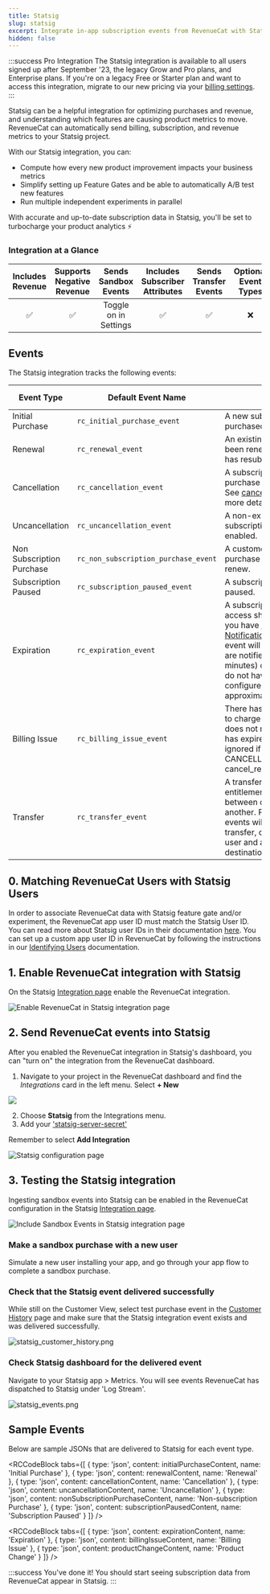 ```yaml
---
title: Statsig
slug: statsig
excerpt: Integrate in-app subscription events from RevenueCat with Statsig
hidden: false
---
```


:::success Pro Integration
The Statsig integration is available to all users signed up after September '23, the legacy Grow and Pro plans, and Enterprise plans. If you're on a legacy Free or Starter plan and want to access this integration, migrate to our new pricing via your [billing settings](https://app.revenuecat.com/settings/billing).
:::

Statsig can be a helpful integration for optimizing purchases and revenue, and understanding which features are causing product metrics to move. RevenueCat can automatically send billing, subscription, and revenue metrics to your Statsig project.

With our Statsig integration, you can:

- Compute how every new product improvement impacts your business metrics
- Simplify setting up Feature Gates and be able to automatically A/B test new features
- Run multiple independent experiments in parallel

With accurate and up-to-date subscription data in Statsig, you'll be set to turbocharge your product analytics ⚡️

### Integration at a Glance

| Includes Revenue | Supports Negative Revenue | Sends Sandbox Events  | Includes Subscriber Attributes | Sends Transfer Events | Optional Event Types |
| :--------------: | :-----------------------: | :-------------------: | :----------------------------: | :-------------------: | :------------------: |
|        ✅        |            ✅             | Toggle on in Settings |               ✅               |          ✅           |          ❌          |

## Events

The Statsig integration tracks the following events:

| Event Type                | Default Event Name                   | Description                                                                                                                                                                                                                                                                                                                                             | App Store | Play Store | Amazon | Stripe | Promo |
| ------------------------- | ------------------------------------ | ------------------------------------------------------------------------------------------------------------------------------------------------------------------------------------------------------------------------------------------------------------------------------------------------------------------------------------------------------- | --------- | ---------- | ------ | ------ | ----- |
| Initial Purchase          | `rc_initial_purchase_event`          | A new subscription has been purchased.                                                                                                                                                                                                                                                                                                                  | ✅        | ✅         | ✅     | ✅     | ❌    |
| Renewal                   | `rc_renewal_event`                   | An existing subscription has been renewed or a lapsed user has resubscribed.                                                                                                                                                                                                                                                                            | ✅        | ✅         | ✅     | ✅     | ❌    |
| Cancellation              | `rc_cancellation_event`              | A subscription or non-renewing purchase has been cancelled. See [cancellation reasons](/integrations/webhooks/event-types-and-fields#cancellation-and-expiration-reasons) for more details.                                                                                                                                                    | ✅        | ✅         | ✅     | ✅     | ✅    |
| Uncancellation            | `rc_uncancellation_event`            | A non-expired cancelled subscription has been re-enabled.                                                                                                                                                                                                                                                                                               | ✅        | ✅         | ✅     | ❌     | ❌    |
| Non Subscription Purchase | `rc_non_subscription_purchase_event` | A customer has made a purchase that will not auto-renew.                                                                                                                                                                                                                                                                                                | ✅        | ✅         | ✅     | ✅     | ✅    |
| Subscription Paused       | `rc_subscription_paused_event`       | A subscription has been paused.                                                                                                                                                                                                                                                                                                                         | ❌        | ✅         | ❌     | ❌     | ❌    |
| Expiration                | `rc_expiration_event`                | A subscription has expired and access should be removed. If you have [Platform Server Notifications](/platform-resources/server-notifications) configured, this event will occur as soon as we are notified (within seconds to minutes) of the expiration. If you do not have notifications configured, delays may be approximately 1 hour. | ✅        | ✅         | ✅     | ✅     | ✅    |
| Billing Issue             | `rc_billing_issue_event`             | There has been a problem trying to charge the subscriber. This does not mean the subscription has expired. Can be safely ignored if listening to CANCELLATION event + cancel_reason=BILLING_ERROR.                                                                                                                                                      | ✅        | ✅         | ✅     | ✅     | ❌    |
| Transfer                 | `rc_transfer_event` | A transfer of transactions and entitlements was initiated between one App User ID(s) to another. Please note: Two events will be sent for each transfer, one for the original user and another for the destination user. | ✅        | ✅         | ✅     | ✅     | ❌    |

## 0. Matching RevenueCat Users with Statsig Users

In order to associate RevenueCat data with Statsig feature gate and/or experiment, the RevenueCat app user ID must match the Statsig User ID. You can read more about Statsig user IDs in their documentation [here](https://docs.statsig.com/server/pythonSDK#statsiguser). You can set up a custom app user ID in RevenueCat by following the instructions in our [Identifying Users](/customers/user-ids#provided-app-user-id) documentation.

## 1. Enable RevenueCat integration with Statsig

On the Statsig [Integration page](https://console.statsig.com/integrations) enable the RevenueCat integration.

![Enable RevenueCat in Statsig integration page](/images/af93af9-enableStatSig_7a1dee0c95104809762d91f4b9940209.png)

## 2. Send RevenueCat events into Statsig

After you enabled the RevenueCat integration in Statsig's dashboard, you can "turn on" the integration from the RevenueCat dashboard.

1. Navigate to your project in the RevenueCat dashboard and find the _Integrations_ card in the left menu. Select **+ New**

![](/images/fa5ab45-app.revenuecat.com_projects_85ff18c7_collaborators_1_aeaeacd9a03cb5518a7ee0d45a266cc1.png)

2. Choose **Statsig** from the Integrations menu.
3. Add your ['statsig-server-secret'](https://docs.statsig.com/feature-gates/implement/server#step-1-get-the-statsig-server-secret-key)

Remember to select **Add Integration**

![Statsig configuration page](/images/ceb1a77-app.revenuecat.com_projects_85ff18c7_integrations_intercom_4_096a91e8ec854b5eecd504c6b90b8a51.png)

## 3. Testing the Statsig integration

Ingesting sandbox events into Statsig can be enabled in the RevenueCat configuration in the Statsig [Integration page](https://console.statsig.com/integrations).

![Include Sandbox Events in Statsig integration page](/images/bbd8c17-enable_sandbox_ca9650a97b639017657c28169cf2b376.png "enable_sandbox.png")

### Make a sandbox purchase with a new user

Simulate a new user installing your app, and go through your app flow to complete a sandbox purchase.

### Check that the Statsig event delivered successfully

While still on the Customer View, select test purchase event in the [Customer History](/dashboard-and-metrics/customers-group/customer-history) page and make sure that the Statsig integration event exists and was delivered successfully.

![](/images/7632c3b-statsig_customer_history_4f23f8fb56138d43fcdd7430be2079e0.png "statsig_customer_history.png")

### Check Statsig dashboard for the delivered event

Navigate to your Statsig app > Metrics. You will see events RevenueCat has dispatched to Statsig under 'Log Stream'.

![](/images/8afcbd5-statsig_events_84a26ace3062ea8cc2565dc444d87786.png "statsig_events.png")

## Sample Events

Below are sample JSONs that are delivered to Statsig for each event type.


<RCCodeBlock tabs={[
    { type: 'json', content: initialPurchaseContent, name: 'Initial Purchase' },
    { type: 'json', content: renewalContent, name: 'Renewal' },
    { type: 'json', content: cancellationContent, name: 'Cancellation' },
    { type: 'json', content: uncancellationContent, name: 'Uncancellation' },
    { type: 'json', content: nonSubscriptionPurchaseContent, name: 'Non-subscription Purchase' },
    { type: 'json', content: subscriptionPausedContent, name: 'Subscription Paused' }
]} />


<RCCodeBlock tabs={[
    { type: 'json', content: expirationContent, name: 'Expiration' },
    { type: 'json', content: billingIssueContent, name: 'Billing Issue' },
    { type: 'json', content: productChangeContent, name: 'Product Change' }
]} />

:::success You've done it!
You should start seeing subscription data from RevenueCat appear in Statsig.
:::